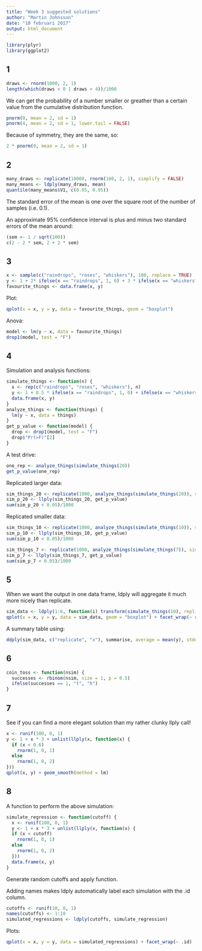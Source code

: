 ```yaml
---
title: "Week 3 suggested solutions"
author: "Martin Johnsson"
date: "10 februari 2017"
output: html_document
---
```


```r
library(plyr)
library(ggplot2)
```


## 1

```r
draws <- rnorm(1000, 2, 1)
length(which(draws < 0 | draws > 4))/1000
```

We can get the probability of a number smaller or greather than a certain value from the cumulative distribution function.

```r
pnorm(0, mean = 2, sd = 1)
pnorm(4, mean = 2, sd = 1, lower.tail = FALSE)
```

Because of symmetry, they are the same, so:

```r
2 * pnorm(0, mean = 2, sd = 1)
```


## 2

```r
many_draws <- replicate(10000, rnorm(100, 2, 1), simplify = FALSE)
many_means <- ldply(many_draws, mean)
quantile(many_means$V1, c(0.05, 0.95))
```

The standard error of the mean is one over the square root of the number of samples (i.e. 0.1).

An approximate 95% confidence interval is plus and minus two standard errors of the mean around:

```r
(sem <- 1 / sqrt(100))
c(2 - 2 * sem, 2 + 2 * sem)
```


## 3

```r
x <- sample(c("raindrops", "roses", "whiskers"), 100, replace = TRUE)
y <- 1 + 2* ifelse(x == "raindrops", 1, 0) + 3 * ifelse(x == "whiskers", 1, 0) + rnorm(100, 0, 2)
favourite_things <- data.frame(x, y)
```

Plot:

```r
qplot(x = x, y = y, data = favourite_things, geom = "boxplot")
```

Anova:

```r
model <- lm(y ~ x, data = favourite_things)
drop1(model, test = "F")
```


## 4

Simulation and analysis functions:

```r
simulate_things <- function(n) {
  x <- rep(c("raindrops", "roses", "whiskers"), n)
  y <- 1 + 0.5 * ifelse(x == "raindrops", 1, 0) + ifelse(x == "whiskers", 1, 0) + rnorm(n)
  data.frame(x, y)
}
analyze_things <- function(things) {
  lm(y ~ x, data = things)
}
get_p_value <- function(model) {
  drop <- drop1(model, test = "F")
  drop$"Pr(>F)"[2]
}
```

A test drive:

```r
one_rep <- analyze_things(simulate_things(20))
get_p_value(one_rep)
```

Replicated larger data:

```r
sim_things_20 <- replicate(1000, analyze_things(simulate_things(20)), simplify = FALSE)
sim_p_20 <- llply(sim_things_20, get_p_value)
sum(sim_p_20 < 0.05)/1000
```

Replicated smaller data:

```r
sim_things_10 <- replicate(1000, analyze_things(simulate_things(10)), simplify = FALSE)
sim_p_10 <- llply(sim_things_10, get_p_value)
sum(sim_p_10 < 0.05)/1000

sim_things_7 <- replicate(1000, analyze_things(simulate_things(7)), simplify = FALSE)
sim_p_7 <- llply(sim_things_7, get_p_value)
sum(sim_p_7 < 0.05)/1000
```


## 5

When we want the output in one data frame, ldply will aggregate it much more nicely than replicate.

```r
sim_data <- ldply(1:6, function(i) transform(simulate_things(10), replicate = i))
qplot(x = x, y = y, data = sim_data, geom = "boxplot") + facet_wrap(~ replicate)
```

A summary table using:

```r
ddply(sim_data, c("replicate", "x"), summarise, average = mean(y), stdev = sd(y))
```



## 6

```r
coin_toss <- function(nsim) {
  successes <- rbinom(nsim, size = 1, p = 0.5)
  ifelse(successes == 1, "t", "h")
}
```



## 7 

See if you can find a more elegant solution than my rather clunky llply call!

```r
x <- runif(100, 0, 1)
y <- 1 + x * 3 + unlist(llply(x, function(x) {
  if (x < 0.6)
    rnorm(1, 0, 1)
  else
    rnorm(1, 0, 2)
}))
qplot(x, y) + geom_smooth(method = lm)
```


## 8

A function to perform the above simulation:

```r
simulate_regression <- function(cutoff) {
  x <- runif(100, 0, 1)
  y <- 1 + x * 3 + unlist(llply(x, function(x) {
  if (x < cutoff)
    rnorm(1, 0, 1)
  else
    rnorm(1, 0, 2)
  }))
  data.frame(x, y)  
}
```

Generate random cutoffs and apply function.

Adding names makes ldply automatically label each simulation with the .id column.

```r
cutoffs <- runif(10, 0, 1)
names(cutoffs) <- 1:10
simulated_regressions <- ldply(cutoffs, simulate_regression)
```

Plots:

```r
qplot(x = x, y = y, data = simulated_regressions) + facet_wrap(~ .id)
```

